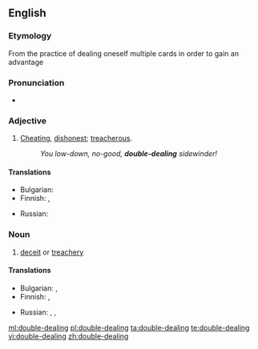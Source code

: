 ==English==

===Etymology===
From the practice of dealing oneself multiple cards in order to gain an advantage

===Pronunciation===
* {{IPA|/ˌdʌbəlˈdiːlɪŋ/}}

===Adjective===
{{en-adj|head=[[double]]-[[dealing]]|-}}

# {{context|of a person}} [[cheat|Cheating]], [[dishonest]]; [[treacherous]].
#: ''You low-down, no-good, '''double-dealing''' sidewinder!''

====Translations====
{{trans-top|cheating, dishonest}}
* Bulgarian: {{t+|bg|двуличен}}
* Finnish: {{t+|fi|petollinen}}, {{t-|fi|kaksinaamainen}}
{{trans-mid}}
* Russian: {{t+|ru|двуличный|tr=dvulíčnyj|sc=Cyrl}}
{{trans-bottom}}

===Noun===
{{en-noun|head=[[double]]-[[dealing]]|-}}

# [[deceit]] or [[treachery]]

====Translations====
{{trans-top|deceit or treachery}}
* Bulgarian: {{t+|bg|двуличие}}, {{t+|bg|измама}}
* Finnish: {{t+|fi|petos}}, {{t-|fi|huijaus}}
{{trans-mid}}
* Russian: {{t+|ru|двуличность|f|tr=dvulíčnostʹ|sc=Cyrl}}, {{t+|ru|двурушничество|n|tr=dvurúšničestvo|sc=Cyrl}}, {{t+|ru|двуличие|n|tr=dvulíčije|sc=Cyrl}}
{{trans-bottom}}

[[ml:double-dealing]]
[[pl:double-dealing]]
[[ta:double-dealing]]
[[te:double-dealing]]
[[vi:double-dealing]]
[[zh:double-dealing]]